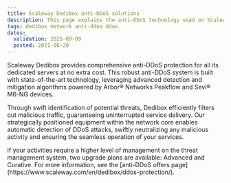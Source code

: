 ```yaml
---
title: Scaleway Dedibox anti-DDoS solutions
description: This page explains the anti-DDoS technology used on Scaleway Dedibox.
tags: dedibox network anti-ddos ddos
dates:
  validation: 2025-09-09
  posted: 2021-08-20
---
```



Scaleway Dedibox provides comprehensive anti-DDoS protection for all its dedicated servers at no extra cost.
This robust anti-DDoS system is built with state-of-the-art technology, leveraging advanced detection and mitigation algorithms powered by Arbor® Networks Peakflow and Sevi® M6-NG devices.

Through swift identification of potential threats, Dedibox efficiently filters out malicious traffic, guaranteeing uninterrupted service delivery.
Our strategically positioned equipment within the network core enables automatic detection of DDoS attacks, swiftly neutralizing any malicious activity and ensuring the seamless operation of your services.

<Lightbox image={image} alt="threat management system" />

<Message type="note">
  If your activities require a higher level of management on the threat management system, two upgrade plans are available: Advanced and Curative. For more information, see the [anti-DDoS offers page](https://www.scaleway.com/en/dedibox/ddos-protection/).
</Message>